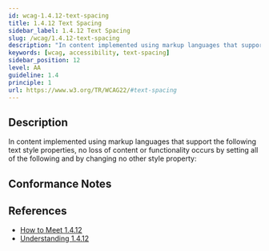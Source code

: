 ```yaml
---
id: wcag-1.4.12-text-spacing
title: 1.4.12 Text Spacing
sidebar_label: 1.4.12 Text Spacing
slug: /wcag/1.4.12-text-spacing
description: "In content implemented using markup languages that support the following text style properties, no loss of content or functionality occurs by setting all of the following and by changing no other style property:"
keywords: [wcag, accessibility, text-spacing]
sidebar_position: 12
level: AA
guideline: 1.4
principle: 1
url: https://www.w3.org/TR/WCAG22/#text-spacing
---
```

## Description

In content implemented using markup languages that support the following text style properties, no loss of content or functionality occurs by setting all of the following and by changing no other style property:

## Conformance Notes

<Project name="ads">
  <Support></Support>
</Project>
<Project name="scix">
  <Support></Support>
</Project>

## References

- [How to Meet 1.4.12](https://www.w3.org/WAI/WCAG22/quickref/#text-spacing)
- [Understanding 1.4.12](https://www.w3.org/WAI/WCAG22/Understanding/text-spacing.html)

